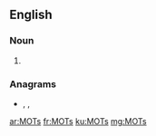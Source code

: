 {{also|mots|mõts|möts}}
==English==

===Noun===
{{head|en|noun plural form}}

# {{plural of|MOT|lang=en}}

===Anagrams===
* {{l|en|most}}, {{l|en|MTSO}}, {{l|en|toms}}

[[ar:MOTs]]
[[fr:MOTs]]
[[ku:MOTs]]
[[mg:MOTs]]